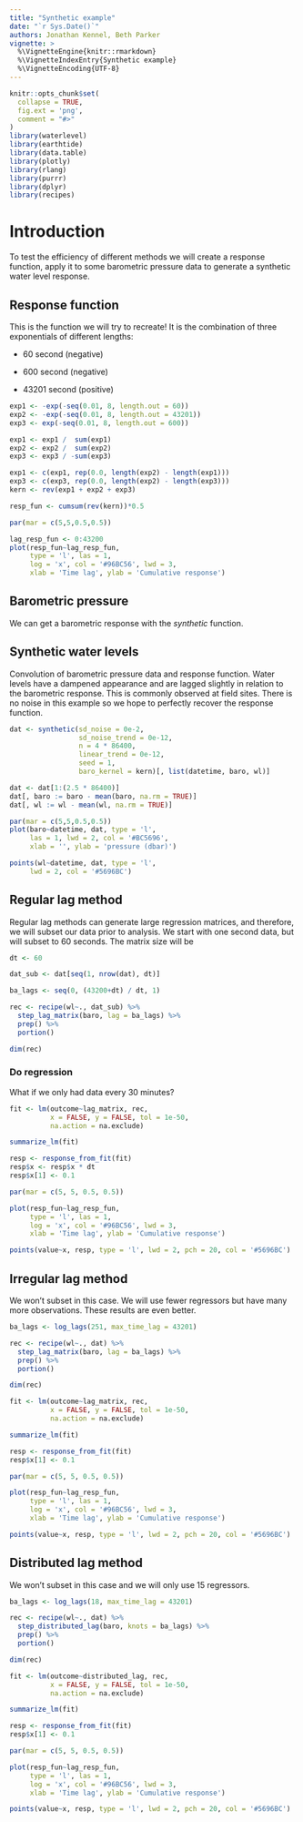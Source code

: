 ```yaml
---
title: "Synthetic example"
date: "`r Sys.Date()`"
authors: Jonathan Kennel, Beth Parker
vignette: >
  %\VignetteEngine{knitr::rmarkdown}
  %\VignetteIndexEntry{Synthetic example}
  %\VignetteEncoding{UTF-8}
---
```


```r
knitr::opts_chunk$set(
  collapse = TRUE,
  fig.ext = 'png',
  comment = "#>"
)
library(waterlevel)
library(earthtide)
library(data.table)
library(plotly)
library(rlang)
library(purrr)
library(dplyr)
library(recipes)
```

# Introduction

To test the efficiency of different methods we will create a response function, apply it to some barometric pressure data to generate a synthetic water level response.

## Response function 

This is the function we will try to recreate!  It is the combination of three exponentials of different lengths:

- 60 second (negative)

- 600 second (negative)

- 43201 second (positive)

```r
exp1 <- -exp(-seq(0.01, 8, length.out = 60))
exp2 <- -exp(-seq(0.01, 8, length.out = 43201))
exp3 <- exp(-seq(0.01, 8, length.out = 600))

exp1 <- exp1 /  sum(exp1)
exp2 <- exp2 /  sum(exp2)
exp3 <- exp3 / -sum(exp3)

exp1 <- c(exp1, rep(0.0, length(exp2) - length(exp1)))
exp3 <- c(exp3, rep(0.0, length(exp2) - length(exp3)))
kern <- rev(exp1 + exp2 + exp3)

resp_fun <- cumsum(rev(kern))*0.5
```

```r
par(mar = c(5,5,0.5,0.5))

lag_resp_fun <- 0:43200
plot(resp_fun~lag_resp_fun, 
     type = 'l', las = 1,
     log = 'x', col = '#96BC56', lwd = 3,
     xlab = 'Time lag', ylab = 'Cumulative response')
```


## Barometric pressure

We can get a barometric response  with the _synthetic_ function.

## Synthetic water levels

Convolution of barometric pressure data and response function.  Water levels have a dampened appearance and are lagged slightly in relation to the barometric response.  This is commonly observed at field sites.  There is no noise in this example so we hope to perfectly recover the response function.


```r
dat <- synthetic(sd_noise = 0e-2,
                 sd_noise_trend = 0e-12,
                 n = 4 * 86400,
                 linear_trend = 0e-12,
                 seed = 1,
                 baro_kernel = kern)[, list(datetime, baro, wl)]

dat <- dat[1:(2.5 * 86400)]
dat[, baro := baro - mean(baro, na.rm = TRUE)]
dat[, wl := wl - mean(wl, na.rm = TRUE)]
```

```r

par(mar = c(5,5,0.5,0.5))
plot(baro~datetime, dat, type = 'l', 
     las = 1, lwd = 2, col = '#BC5696',
     xlab = '', ylab = 'pressure (dbar)')

points(wl~datetime, dat, type = 'l', 
     lwd = 2, col = '#5696BC')
```


## Regular lag method

Regular lag methods can generate large regression matrices, and therefore, we will subset our data prior to analysis. We start with one second data, but will subset to 60 seconds.  The matrix size will be 

```r
dt <- 60

dat_sub <- dat[seq(1, nrow(dat), dt)]

ba_lags <- seq(0, (43200+dt) / dt, 1)

rec <- recipe(wl~., dat_sub) %>%                          
  step_lag_matrix(baro, lag = ba_lags) %>%                   
  prep() %>%                                                
  portion()

dim(rec)
```


### Do regression

What if we only had data every 30 minutes?

```r
fit <- lm(outcome~lag_matrix, rec,
          x = FALSE, y = FALSE, tol = 1e-50, 
          na.action = na.exclude)

summarize_lm(fit)

resp <- response_from_fit(fit)
resp$x <- resp$x * dt
resp$x[1] <- 0.1

par(mar = c(5, 5, 0.5, 0.5))

plot(resp_fun~lag_resp_fun, 
     type = 'l', las = 1,
     log = 'x', col = '#96BC56', lwd = 3,
     xlab = 'Time lag', ylab = 'Cumulative response')

points(value~x, resp, type = 'l', lwd = 2, pch = 20, col = '#5696BC')
```


## Irregular lag method

We won't subset in this case. We will use fewer regressors but have many more observations. These results are even better.


```r
ba_lags <- log_lags(251, max_time_lag = 43201)

rec <- recipe(wl~., dat) %>%                          
  step_lag_matrix(baro, lag = ba_lags) %>%                   
  prep() %>%                                                
  portion()

dim(rec)
```


```r
fit <- lm(outcome~lag_matrix, rec,
          x = FALSE, y = FALSE, tol = 1e-50, 
          na.action = na.exclude)

summarize_lm(fit)

resp <- response_from_fit(fit)
resp$x[1] <- 0.1

par(mar = c(5, 5, 0.5, 0.5))

plot(resp_fun~lag_resp_fun, 
     type = 'l', las = 1,
     log = 'x', col = '#96BC56', lwd = 3,
     xlab = 'Time lag', ylab = 'Cumulative response')

points(value~x, resp, type = 'l', lwd = 2, pch = 20, col = '#5696BC')
```


## Distributed lag method

We won't subset in this case and we will only use 15 regressors.


```r
ba_lags <- log_lags(18, max_time_lag = 43201)

rec <- recipe(wl~., dat) %>%                          
  step_distributed_lag(baro, knots = ba_lags) %>%                   
  prep() %>%                                                
  portion()

dim(rec)
```

```r
fit <- lm(outcome~distributed_lag, rec,
          x = FALSE, y = FALSE, tol = 1e-50, 
          na.action = na.exclude)

summarize_lm(fit)

resp <- response_from_fit(fit)
resp$x[1] <- 0.1

par(mar = c(5, 5, 0.5, 0.5))

plot(resp_fun~lag_resp_fun, 
     type = 'l', las = 1,
     log = 'x', col = '#96BC56', lwd = 3,
     xlab = 'Time lag', ylab = 'Cumulative response')

points(value~x, resp, type = 'l', lwd = 2, pch = 20, col = '#5696BC')
```


